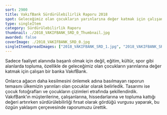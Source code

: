 ```yaml
---
sort: 2900
title: VakıfBank Sürdürülebilirlik Raporu 2018
spot: Geleceğimiz olan çocukların yarınlarına değer katmak için çalışan bir banka VakıfBank
type: singleItem
category: Sürdürülebilirlik Raporu
thumbnail: ./2018_VAKIFBANK_SRD_0_Thumbnail.jpg
awarded: false
coverImage: ./2018_VAKIFBANK_SRD_0.jpg
singleItemSpreadImages: ["2018_VAKIFBANK_SRD_1.jpg", "2018_VAKIFBANK_SRD_2.jpg", "2018_VAKIFBANK_SRD_3.jpg"]
---
```


Sadece faaliyet alanında başarılı olmak için değil, eğitim, kültür, spor gibi alanlarda topluma, özellikle de geleceğimiz olan çocukların yarınlarına değer katmak için çalışan bir banka VakıfBank.

Onlarca ağacın daha kesilmesini önlemek adına basılmayan raporun temasını ülkemizin yarınları olan çocuklar olarak belirledik. Tasarımı ise çocuk fotoğrafları ve çocukların çizimleri etrafında şekillendirdik. VakıfBank’ın müşterilerine, çalışanlarına, hissedarlarına ve topluma kattığı değeri artırırken sürdürülebilirliği fırsat olarak gördüğü vurgusu yaparak, bu özgün yaklaşım çerçevesinde raporumuzu ürettik.
